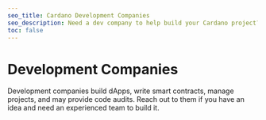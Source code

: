 ```yaml
---
seo_title: Cardano Development Companies
seo_description: Need a dev company to help build your Cardano project? These Pro teams build dApps, write smart contracts, manage projects, and provide code audits.
toc: false
---
```



# Development Companies

Development companies build dApps, write smart contracts, manage projects, and may provide code audits. Reach out to them if you have an idea and need an experienced team to build it.

<br />
<DevelopmentCompaniesTable projects={development_companies} />
